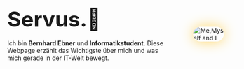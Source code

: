 <link rel="prefetch" href="/me_memoji.png" />

<div class="img_container" style="display: flex; align-items: center; width:100%">
    <p style="fontSize: [4, 6, 7]; text-align: left; margin-right:50px;">
    <b style="font-size: 5vw;">Servus.👋 </b><br></br>
    Ich bin <b>Bernhard Ebner</b> und <b>Informatikstudent</b>.
    Diese Webpage erzählt das Wichtigste über mich und was mich gerade in der IT-Welt bewegt.
</p>
<img alt="Me,Myself and I" src="/me_memoji.png"
           loading="eager"
           style="height:auto;
                  max-width:40%;
                  	box-shadow: 0px 0px 30px #ffd665;
                  	border-radius: 20px;
                  	margin-right:10px;
                                    "/>
</div>

